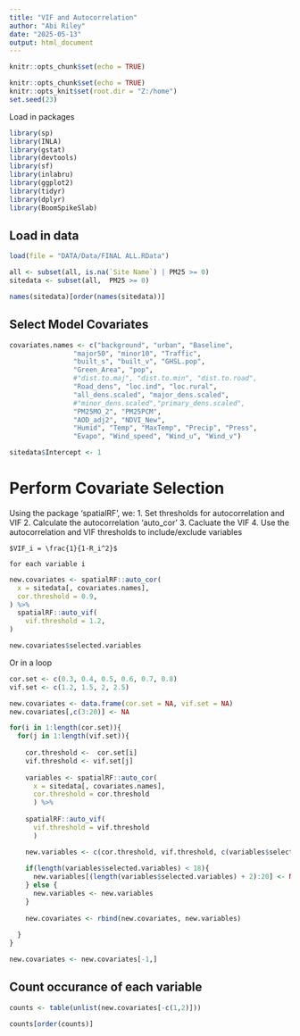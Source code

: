 ---
title: "VIF and Autocorrelation"
author: "Abi Riley"
date: "2025-05-13"
output: html_document
---

```{r setup, include=FALSE}
knitr::opts_chunk$set(echo = TRUE)
```


```{r setup, include=FALSE}

knitr::opts_chunk$set(echo = TRUE)
knitr::opts_knit$set(root.dir = "Z:/home")
set.seed(23)


```

Load in packages

```{r packages, echo=FALSE}

library(sp)
library(INLA)
library(gstat)
library(devtools)
library(sf)
library(inlabru)
library(ggplot2)
library(tidyr)
library(dplyr)
library(BoomSpikeSlab)

```


## Load in data

```{r data}

load(file = "DATA/Data/FINAL ALL.RData")

all <- subset(all, is.na(`Site Name`) | PM25 >= 0)
sitedata <- subset(all,  PM25 >= 0)

names(sitedata)[order(names(sitedata))]

```

## Select Model Covariates

```{r covariates}


covariates.names <- c("background", "urban", "Baseline",
                "major50", "minor10", "Traffic",
                "built_s", "built_v", "GHSL.pop",
                "Green_Area", "pop", 
                #"dist.to.maj", "dist.to.min", "dist.to.road",
                "Road_dens", "loc.ind", "loc.rural",
                "all_dens.scaled", "major_dens.scaled", 
                #"minor_dens.scaled","primary_dens.scaled",
                "PM25MO_2", "PM25PCM",
                "AOD_adj2", "NDVI_New",
                "Humid", "Temp", "MaxTemp", "Precip", "Press",
                "Evapo", "Wind_speed", "Wind_u", "Wind_v")

sitedata$Intercept <- 1

```

# Perform Covariate Selection

Using the package 'spatialRF', we:
    1. Set thresholds for autocorrelation and VIF
    2. Calculate the autocorrelation 'auto_cor'
    3. Cacluate the VIF
    4. Use the autocorrelation and VIF thresholds to include/exclude variables
    
    $VIF_i = \frac{1}{1-R_i^2}$ 
    
    for each variable i
    
```{r covar_select}

new.covariates <- spatialRF::auto_cor(
  x = sitedata[, covariates.names],
  cor.threshold = 0.9,
) %>% 
  spatialRF::auto_vif(
    vif.threshold = 1.2,
)

new.covariates$selected.variables


```

Or in a loop

```{r loop}

cor.set <- c(0.3, 0.4, 0.5, 0.6, 0.7, 0.8)
vif.set <- c(1.2, 1.5, 2, 2.5)

new.covariates <- data.frame(cor.set = NA, vif.set = NA)
new.covariates[,c(3:20)] <- NA

for(i in 1:length(cor.set)){
  for(j in 1:length(vif.set)){
    
    cor.threshold <-  cor.set[i]
    vif.threshold <- vif.set[j]
  
    variables <- spatialRF::auto_cor(
      x = sitedata[, covariates.names],
      cor.threshold = cor.threshold
      ) %>%
    
    spatialRF::auto_vif(
      vif.threshold = vif.threshold
      )

    new.variables <- c(cor.threshold, vif.threshold, c(variables$selected.variables))
    
    if(length(variables$selected.variables) < 18){
      new.variables[(length(variables$selected.variables) + 2):20] <- NA
    } else {
      new.variables <- new.variables
    }
    
    new.covariates <- rbind(new.covariates, new.variables)
    
  }
}

new.covariates <- new.covariates[-1,]


````


## Count occurance of each variable

```{r count}

counts <- table(unlist(new.covariates[-c(1,2)]))

counts[order(counts)]

```